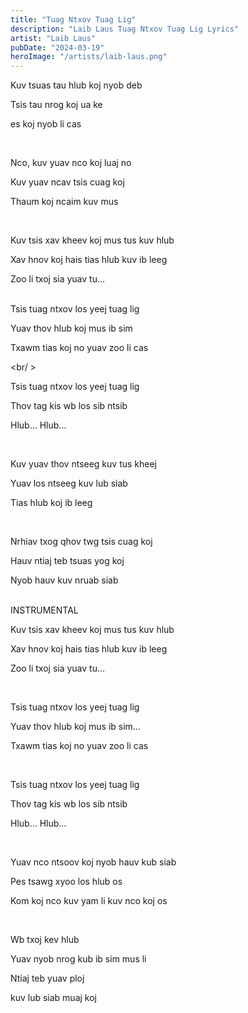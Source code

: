 ```yaml
---
title: "Tuag Ntxov Tuag Lig"
description: "Laib Laus Tuag Ntxov Tuag Lig Lyrics"
artist: "Laib Laus"
pubDate: "2024-03-19"
heroImage: "/artists/laib-laus.png"
---
```


Kuv tsuas tau hlub koj nyob deb

Tsis tau nrog koj ua ke

es koj nyob li cas

<br />

Nco, kuv yuav nco koj luaj no

Kuv yuav ncav tsis cuag koj

Thaum koj ncaim kuv mus

<br />

Kuv tsis xav kheev koj mus tus kuv hlub

Xav hnov koj hais tias hlub kuv ib leeg

Zoo li txoj sia yuav tu...

<br />
Tsis tuag ntxov los yeej tuag lig

Yuav thov hlub koj mus ib sim

Txawm tias koj no yuav zoo li cas

<br/ >

Tsis tuag ntxov los yeej tuag lig

Thov tag kis wb los sib ntsib

Hlub... Hlub...

<br />

Kuv yuav thov ntseeg kuv tus kheej

Yuav los ntseeg kuv lub siab

Tias hlub koj ib leeg

<br />

Nrhiav txog qhov twg tsis cuag koj

Hauv ntiaj teb tsuas yog koj

Nyob hauv kuv nruab siab

<br />
INSTRUMENTAL
<br />

Kuv tsis xav kheev koj mus tus kuv hlub

Xav hnov koj hais tias hlub kuv ib leeg

Zoo li txoj sia yuav tu...

<br />

Tsis tuag ntxov los yeej tuag lig

Yuav thov hlub koj mus ib sim...

Txawm tias koj no yuav zoo li cas

<br />

Tsis tuag ntxov los yeej tuag lig

Thov tag kis wb los sib ntsib

Hlub... Hlub...

<br />

Yuav nco ntsoov koj nyob hauv kub siab

Pes tsawg xyoo los hlub os

Kom koj nco kuv yam li kuv nco koj os

<br />

Wb txoj kev hlub

Yuav nyob nrog kub ib sim mus li

Ntiaj teb yuav ploj

kuv lub siab muaj koj

